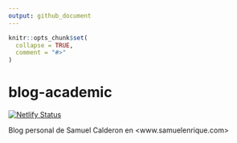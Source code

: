 ```yaml
---
output: github_document
---
```


<!-- README.md is generated from README.Rmd. Please edit that file -->

```r
knitr::opts_chunk$set(
  collapse = TRUE,
  comment = "#>"
)
```

# blog-academic

<!-- badges: start -->

<!-- Netlify -->
[![Netlify Status](https://api.netlify.com/api/v1/badges/79121be9-178a-4e31-89ad-14706ef9324d/deploy-status)](https://app.netlify.com/sites/calderonsamuel/deploys)

<!-- badges: end -->

Blog personal de Samuel Calderon en <www.samuelenrique.com>

